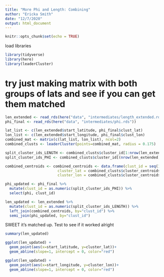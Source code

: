 ```yaml
---
title: "More Phi and Length: Combining"
author: "Ericka Smith"
date: "12/7/2020"
output: html_document
---
```


```r
knitr::opts_chunk$set(echo = TRUE)
```

load libraries 

```r
library(tidyverse)
library(here)
library(leaderCluster)
```

# try just making matrix with both groups of lats and see if you can get them matched

```r
len_extended <- read_rds(here("data", "intermediates/length_extended.rds"))
phi_final <- read_rds(here("data", "intermediates/phi.rds"))
```

```r
lat_list <- c(len_extended$start_latitude, phi_final$clust_lat)
lon_list <- c(len_extended$start_longitude, phi_final$clust_lon)
combined_mat <- matrix(c(lat_list, lon_list), ncol=2)
combined_clusts <- leaderCluster(points=combined_mat, radius = 0.175)

split_cluster_ids_LENGTH <- combined_clusts$cluster_id[1:nrow(len_extended)]
split_cluster_ids_PHI <- combined_clusts$cluster_id[(nrow(len_extended)+1):length(combined_clusts$cluster_id)]

combined_centroids <- combined_centroids <- data.frame(clust_id = seq(1, combined_clusts$num_clusters, by=1), 
                        cluster_lat = combined_clusts$cluster_centroids[,1],
                        cluster_lon = combined_clusts$cluster_centroids[,2])

phi_updated <- phi_final %>% 
  mutate(clust_id = as.numeric(split_cluster_ids_PHI)) %>%
  select(phi, clust_id)

len_updated <- len_extended %>%
  mutate(clust_id = as.numeric(split_cluster_ids_LENGTH)) %>%
  left_join(combined_centroids, by="clust_id") %>%
  semi_join(phi_updated, by="clust_id")
```

SWEET it's matched up. Test to see if it worked alright

```r
summary(len_updated)
```

```r
ggplot(len_updated) +
  geom_point(aes(x=start_latitude, y=cluster_lat))+
  geom_abline(slope=1, intercept = 0, color="red")

ggplot(len_updated) +
  geom_point(aes(x=start_longitude, y=cluster_lon))+
  geom_abline(slope=1, intercept = 0, color="red")
```



